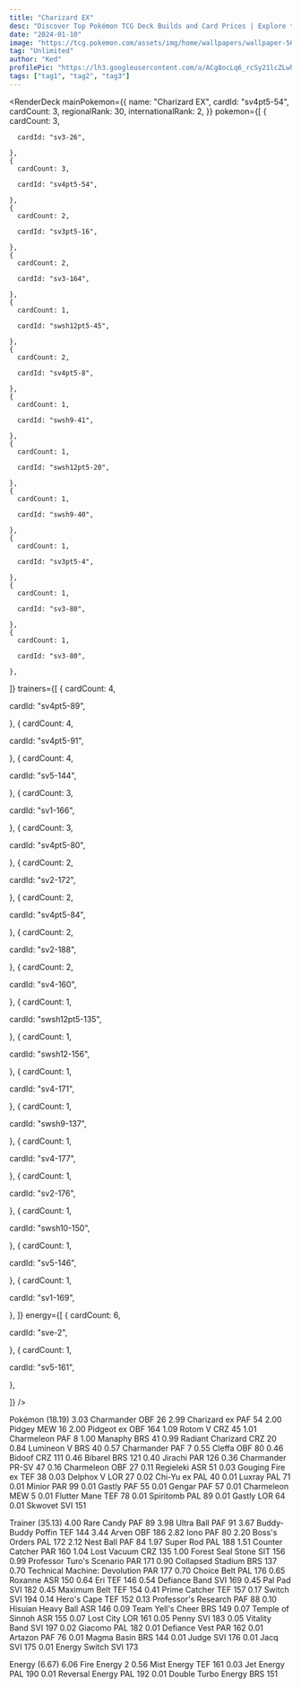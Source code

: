 ```yaml
---
title: "Charizard EX"
desc: "Discover Top Pokémon TCG Deck Builds and Card Prices | Explore the Latest Strategies and Trends | Pokémon TCG Deck List Made Easy"
date: "2024-01-10"
image: "https://tcg.pokemon.com/assets/img/home/wallpapers/wallpaper-56.jpg"
tag: "Unlimited"
author: "Ked"
profilePic: "https://lh3.googleusercontent.com/a/ACg8ocLq6_rcSy21lcZLwhJ5zmVBIlMZ43Oa8b-gniXCLDS5x5s=s576-c-no"
tags: ["tag1", "tag2", "tag3"]
---
```


<RenderDeck
  mainPokemon={{
    name: "Charizard EX",
    cardId: "sv4pt5-54",
    cardCount: 3,
    regionalRank: 30,
    internationalRank: 2,
  }}
  pokemon={[
    {
      cardCount: 3,

      cardId: "sv3-26",

    },
    {
      cardCount: 3,

      cardId: "sv4pt5-54",

    },
    {
      cardCount: 2,

      cardId: "sv3pt5-16",

    },
    {
      cardCount: 2,

      cardId: "sv3-164",

    },
    {
      cardCount: 1,

      cardId: "swsh12pt5-45",

    },
    {
      cardCount: 2,

      cardId: "sv4pt5-8",

    },
    {
      cardCount: 1,

      cardId: "swsh9-41",

    },
    {
      cardCount: 1,

      cardId: "swsh12pt5-20",

    },
    {
      cardCount: 1,

      cardId: "swsh9-40",

    },
    {
      cardCount: 1,

      cardId: "sv3pt5-4",

    },
    {
      cardCount: 1,

      cardId: "sv3-80",

    },
    {
      cardCount: 1,

      cardId: "sv3-80",

    },

]}
trainers={[
{
cardCount: 4,

cardId: "sv4pt5-89",

},
{
cardCount: 4,

cardId: "sv4pt5-91",

},
{
cardCount: 4,

cardId: "sv5-144",

},
{
cardCount: 3,

cardId: "sv1-166",

},
{
cardCount: 3,

cardId: "sv4pt5-80",

},
{
cardCount: 2,

cardId: "sv2-172",

},
{
cardCount: 2,

cardId: "sv4pt5-84",

},
{
cardCount: 2,

cardId: "sv2-188",

},
{
cardCount: 2,

cardId: "sv4-160",

},
{
cardCount: 1,

cardId: "swsh12pt5-135",

},
{
cardCount: 1,

cardId: "swsh12-156",

},
{
cardCount: 1,

cardId: "sv4-171",

},
{
cardCount: 1,

cardId: "swsh9-137",

},
{
cardCount: 1,

cardId: "sv4-177",

},
{
cardCount: 1,

cardId: "sv2-176",

},
{
cardCount: 1,

cardId: "swsh10-150",

},
{
cardCount: 1,

cardId: "sv5-146",

},
{
cardCount: 1,

cardId: "sv1-169",

},
]}
energy={[
{
cardCount: 6,

cardId: "sve-2",

},
{
cardCount: 1,

cardId: "sv5-161",

},

]}
/>

Pokémon (18.19)
3.03 Charmander OBF 26
2.99 Charizard ex PAF 54
2.00 Pidgey MEW 16
2.00 Pidgeot ex OBF 164
1.09 Rotom V CRZ 45
1.01 Charmeleon PAF 8
1.00 Manaphy BRS 41
0.99 Radiant Charizard CRZ 20
0.84 Lumineon V BRS 40
0.57 Charmander PAF 7
0.55 Cleffa OBF 80
0.46 Bidoof CRZ 111
0.46 Bibarel BRS 121
0.40 Jirachi PAR 126
0.36 Charmander PR-SV 47
0.16 Charmeleon OBF 27
0.11 Regieleki ASR 51
0.03 Gouging Fire ex TEF 38
0.03 Delphox V LOR 27
0.02 Chi-Yu ex PAL 40
0.01 Luxray PAL 71
0.01 Minior PAR 99
0.01 Gastly PAF 55
0.01 Gengar PAF 57
0.01 Charmeleon MEW 5
0.01 Flutter Mane TEF 78
0.01 Spiritomb PAL 89
0.01 Gastly LOR 64
0.01 Skwovet SVI 151

Trainer (35.13)
4.00 Rare Candy PAF 89
3.98 Ultra Ball PAF 91
3.67 Buddy-Buddy Poffin TEF 144
3.44 Arven OBF 186
2.82 Iono PAF 80
2.20 Boss's Orders PAL 172
2.12 Nest Ball PAF 84
1.97 Super Rod PAL 188
1.51 Counter Catcher PAR 160
1.04 Lost Vacuum CRZ 135
1.00 Forest Seal Stone SIT 156
0.99 Professor Turo's Scenario PAR 171
0.90 Collapsed Stadium BRS 137
0.70 Technical Machine: Devolution PAR 177
0.70 Choice Belt PAL 176
0.65 Roxanne ASR 150
0.64 Eri TEF 146
0.54 Defiance Band SVI 169
0.45 Pal Pad SVI 182
0.45 Maximum Belt TEF 154
0.41 Prime Catcher TEF 157
0.17 Switch SVI 194
0.14 Hero's Cape TEF 152
0.13 Professor's Research PAF 88
0.10 Hisuian Heavy Ball ASR 146
0.09 Team Yell's Cheer BRS 149
0.07 Temple of Sinnoh ASR 155
0.07 Lost City LOR 161
0.05 Penny SVI 183
0.05 Vitality Band SVI 197
0.02 Giacomo PAL 182
0.01 Defiance Vest PAR 162
0.01 Artazon PAF 76
0.01 Magma Basin BRS 144
0.01 Judge SVI 176
0.01 Jacq SVI 175
0.01 Energy Switch SVI 173

Energy (6.67)
6.06 Fire Energy 2
0.56 Mist Energy TEF 161
0.03 Jet Energy PAL 190
0.01 Reversal Energy PAL 192
0.01 Double Turbo Energy BRS 151
